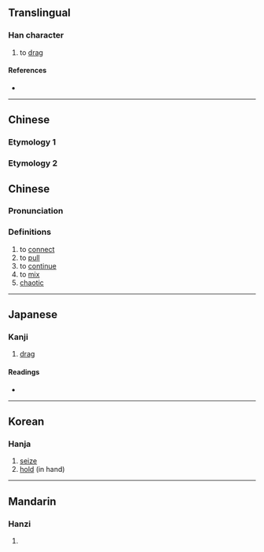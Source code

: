 {{character info/new}}
==Translingual==

===Han character===
{{Han char|rn=64|rad=手|as=06|sn=10|four=46502|canj=VRQ|ids=⿱如手}}

# to [[drag]]

====References====
* {{Han ref|kx=0430.160|dkj=12054|dj=0780.090|hdz=31865.010|uh=6310|ud=25360|bh=D1B2|bd=53682}}

----

==Chinese==
===Etymology 1===
{{zh-see|拿|v}}
===Etymology 2===
==Chinese==
{{zh-forms}}

===Pronunciation===
{{zh-pron
|m=挐
|m-s=
|c=naa4,naau4,jyu4
|c-t=
|g=
|h=pfs=
|j=
|md=
|mn=
|mn-t=
|w=
|x=
|mc=y
|oc=y
|cat=v
}}

===Definitions===
{{zh-hanzi}}

# to [[connect]]
# to [[pull]]
# to [[continue]]
# to [[mix]]
# [[chaotic]]
----

==Japanese==

===Kanji===
{{ja-kanji|grade=|rs=手06}}

# [[drag]]

====Readings====
* {{ja-readings|on=[[だ]] (da), [[じょ]] (jo)|kun=[[ひく]] (hiku)}}

----

==Korean==

===Hanja===
{{ko-hanja|hangeul=[[나]], [[녀]]>[[여]]|eumhun=|rv=na, nyeo>yeo|mr=na, nyŏ>yŏ|y=na, nye>ye}}

# [[seize]]
# [[hold]] (in hand)

----

==Mandarin==

===Hanzi===
{{cmn-hanzi|pin=[[ná]] ([[na2]]), [[rú]] ([[ru2]])|wg=na<sup>2</sup>, ju<sup>2</sup>}}

# {{defn|lang=cmn|sort=手06}}